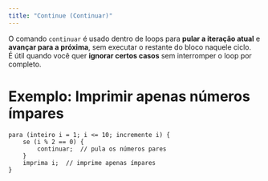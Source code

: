```yaml
---
title: "Continue (Continuar)"
---
```


O comando `continuar` é usado dentro de loops para **pular a iteração atual** e **avançar para a próxima**, sem executar o restante do bloco naquele ciclo.  
É útil quando você quer **ignorar certos casos** sem interromper o loop por completo.

# Exemplo: Imprimir apenas números ímpares

```lipo
para (inteiro i = 1; i <= 10; incremente i) {
    se (i % 2 == 0) {
        continuar;  // pula os números pares
    }
    imprima i;  // imprime apenas ímpares
}
